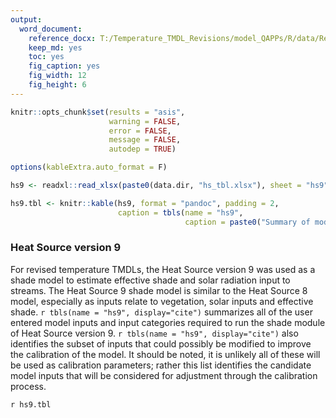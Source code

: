 ```yaml
---
output: 
  word_document:
    reference_docx: T:/Temperature_TMDL_Revisions/model_QAPPs/R/data/Report_Template.docx
    keep_md: yes
    toc: yes
    fig_caption: yes
    fig_width: 12
    fig_height: 6
---
```


```r

knitr::opts_chunk$set(results = "asis",
                      warning = FALSE,
                      error = FALSE,
                      message = FALSE,
                      autodep = TRUE)

options(kableExtra.auto_format = F)

```

```r

hs9 <- readxl::read_xlsx(paste0(data.dir, "hs_tbl.xlsx"), sheet = "hs9")

hs9.tbl <- knitr::kable(hs9, format = "pandoc", padding = 2,
                        caption = tbls(name = "hs9", 
                                       caption = paste0("Summary of model inputs required for Heat Source version 9.")))

```

### Heat Source version 9

For revised temperature TMDLs, the Heat Source version 9 was used as a shade model to estimate effective shade and solar radiation input to streams. The Heat Source 9 shade model is similar to the Heat Source 8 model, especially as inputs relate to vegetation, solar inputs and effective shade. `r tbls(name = "hs9", display="cite")` summarizes all of the user entered model inputs and input categories required to run the shade module of Heat Source version 9. `r tbls(name = "hs9", display="cite")` also identifies the subset of inputs that could possibly be modified to improve the calibration of the model. It should be noted, it is unlikely all of these will be used as calibration parameters; rather this list identifies the candidate model inputs that will be considered for adjustment through the calibration process.

`r hs9.tbl`